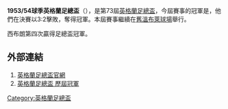 '''1953/54球季英格蘭足總盃'''（{{lang-en|FA Cup}}），是第73屆[[英格蘭足總盃|英格蘭足總盃]]，今屆賽事的冠軍是{{fc|西布朗}}，他們在決賽以3:2擊敗{{fc|普雷斯頓}}，奪得冠軍。本屆賽事繼續在[[舊溫布萊球場|舊溫布萊球場]]舉行。

西布朗第四次贏得足總盃冠軍。

==外部連結==
#[http://www.thefa.com/thefacup 英格蘭足總盃官網]{{Webarchive|url=https://wayback.archive-it.org/all/20120424194609/http://www.thefa.com/TheFACup |date=2012-04-24 }}
#[http://www.worldfootball.net/winner/eng-fa-cup/ 英格蘭足總盃 歷屆冠軍]{{Wayback|url=http://www.worldfootball.net/winner/eng-fa-cup/ |date=20190102002248 }}

{{英格兰足总杯}}

[[Category:英格蘭足總盃|Category:英格蘭足總盃]]


{{soccer-stub}}